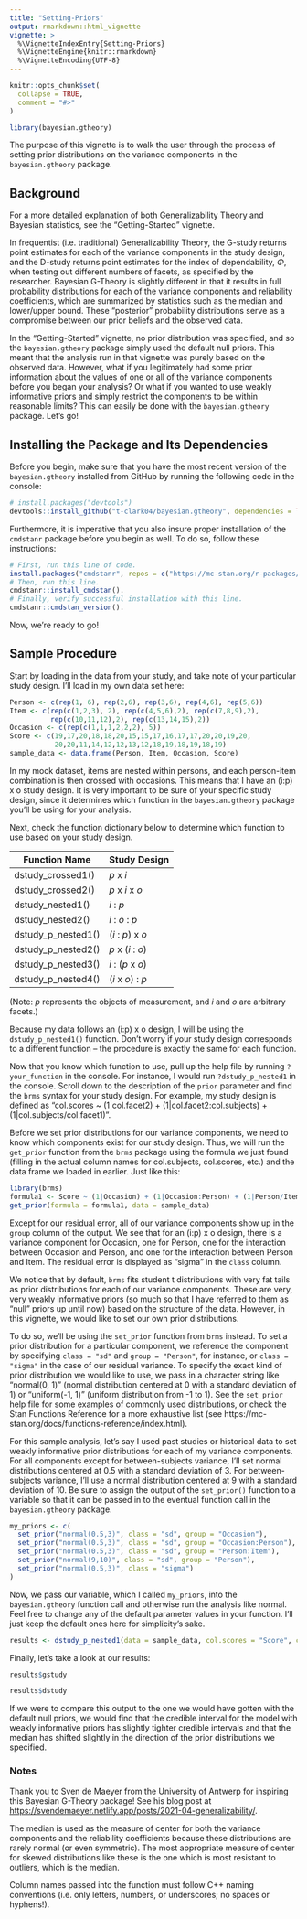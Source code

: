 ```yaml
---
title: "Setting-Priors"
output: rmarkdown::html_vignette
vignette: >
  %\VignetteIndexEntry{Setting-Priors}
  %\VignetteEngine{knitr::rmarkdown}
  %\VignetteEncoding{UTF-8}
---
```


```r
knitr::opts_chunk$set(
  collapse = TRUE,
  comment = "#>"
)
```

```r
library(bayesian.gtheory)
```

The purpose of this vignette is to walk the user through the process of setting prior distributions on the variance components in the `bayesian.gtheory` package. 

## Background
For a more detailed explanation of both Generalizability Theory and Bayesian statistics, see the "Getting-Started" vignette. 

In frequentist (i.e. traditional) Generalizability Theory, the G-study returns point estimates for each of the variance components in the study design, and the D-study returns point estimates for the index of dependability, $\Phi$, when testing out different numbers of facets, as specified by the researcher. Bayesian G-Theory is slightly different in that it results in full probability distributions for each of the variance components and reliability coefficients, which are summarized by statistics such as the median and lower/upper bound. These "posterior" probability distributions serve as a compromise between our prior beliefs and the observed data.

In the "Getting-Started" vignette, no prior distribution was specified, and so the `bayesian.gtheory` package simply used the default null priors. This meant that the analysis run in that vignette was purely based on the observed data. However, what if you legitimately had some prior information about the values of one or all of the variance components before you began your analysis? Or what if you wanted to use weakly informative priors and simply restrict the components to be within reasonable limits? This can easily be done with the `bayesian.gtheory` package. Let's go!

## Installing the Package and Its Dependencies
Before you begin, make sure that you have the most recent version of the `bayesian.gtheory` installed from GitHub by running the following code in the console:

```r
# install.packages("devtools")
devtools::install_github("t-clark04/bayesian.gtheory", dependencies = TRUE, build_vignettes = TRUE)
```

Furthermore, it is imperative that you also insure proper installation of the `cmdstanr` package before you begin as well. To do so, follow these instructions:

```r
# First, run this line of code.
install.packages("cmdstanr", repos = c("https://mc-stan.org/r-packages/", getOption("repos")))
# Then, run this line.
cmdstanr::install_cmdstan(). 
# Finally, verify successful installation with this line. 
cmdstanr::cmdstan_version().
```

Now, we're ready to go!

## Sample Procedure
Start by loading in the data from your study, and take note of your particular study design. I'll load in my own data set here:

```r
Person <- c(rep(1, 6), rep(2,6), rep(3,6), rep(4,6), rep(5,6))
Item <- c(rep(c(1,2,3), 2), rep(c(4,5,6),2), rep(c(7,8,9),2),
          rep(c(10,11,12),2), rep(c(13,14,15),2))
Occasion <- c(rep(c(1,1,1,2,2,2), 5))
Score <- c(19,17,20,18,18,20,15,15,17,16,17,17,20,20,19,20,
           20,20,11,14,12,12,13,12,18,19,18,19,18,19)
sample_data <- data.frame(Person, Item, Occasion, Score)
```

In my mock dataset, items are nested within persons, and each person-item combination is then crossed with occasions. This means that I have an (i:p) x o study design. It is very important to be sure of your specific study design, since it determines which function in the `bayesian.gtheory` package you'll be using for your analysis.  

Next, check the function dictionary below to determine which function to use based on your study design.

| Function Name      | Study Design      |
|--------------------|-------------------|
| dstudy_crossed1()  | *p* x *i*         |
| dstudy_crossed2()  | *p* x *i* x *o*   |
| dstudy_nested1()   | *i* : *p*         |
| dstudy_nested2()   | *i* : *o* : *p*   |
| dstudy_p_nested1() | (*i* : *p*) x *o* |
| dstudy_p_nested2() | *p* x (*i* : *o*) |
| dstudy_p_nested3() | *i* : (*p* x *o*) |
| dstudy_p_nested4() | (*i* x *o*) : *p* |

(Note: *p* represents the objects of measurement, and *i* and *o* are arbitrary facets.)

Because my data follows an (i:p) x o design, I will be using the `dstudy_p_nested1()` function. Don't worry if your study design corresponds to a different function -- the procedure is exactly the same for each function.

Now that you know which function to use, pull up the help file by running `?your_function` in the console. For instance, I would run `?dstudy_p_nested1` in the console. Scroll down to the description of the `prior` parameter and find the `brms` syntax for your study design. For example, my study design is defined as "col.scores ~ (1|col.facet2) + (1|col.facet2:col.subjects) + (1|col.subjects/col.facet1)". 

Before we set prior distributions for our variance components, we need to know which components exist for our study design. Thus, we will run the `get_prior` function from the `brms` package using the formula we just found (filling in the actual column names for col.subjects, col.scores, etc.) and the data frame we loaded in earlier. Just like this:

```r
library(brms)
formula1 <- Score ~ (1|Occasion) + (1|Occasion:Person) + (1|Person/Item)
get_prior(formula = formula1, data = sample_data)
```
Except for our residual error, all of our variance components show up in the `group` column of the output. We see that for an (i:p) x o design, there is a variance component for Occasion, one for Person, one for the interaction between Occasion and Person, and one for the interaction between Person and Item. The residual error is displayed as "sigma" in the `class` column. 

We notice that by default, `brms` fits student t distributions with very fat tails as prior distributions for each of our variance components. These are very, very weakly informative priors (so much so that I have referred to them as "null" priors up until now) based on the structure of the data. However, in this vignette, we would like to set our own prior distributions. 

To do so, we'll be using the `set_prior` function from `brms` instead. To set a prior distribution for a particular component, we reference the component by specifying `class = "sd"` and `group = "Person"`, for instance, or `class = "sigma"` in the case of our residual variance. To specify the exact kind of prior distribution we would like to use, we pass in a character string like "normal(0, 1)" (normal distribution centered at 0 with a standard deviation of 1) or "uniform(-1, 1)" (uniform distribution from -1 to 1). See the `set_prior` help file for some examples of commonly used distributions, or check the Stan Functions Reference for a more exhaustive list (see https://mc-stan.org/docs/functions-reference/index.html). 

For this sample analysis, let's say I used past studies or historical data to set weakly informative prior distributions for each of my variance components. For all components except for between-subjects variance, I'll set normal distributions centered at 0.5 with a standard deviation of 3. For between-subjects variance, I'll use a normal distribution centered at 9 with a standard deviation of 10. Be sure to assign the output of the `set_prior()` function to a variable so that it can be passed in to the eventual function call in the `bayesian.gtheory` package.

```r
my_priors <- c(
  set_prior("normal(0.5,3)", class = "sd", group = "Occasion"),
  set_prior("normal(0.5,3)", class = "sd", group = "Occasion:Person"),
  set_prior("normal(0.5,3)", class = "sd", group = "Person:Item"),
  set_prior("normal(9,10)", class = "sd", group = "Person"),
  set_prior("normal(0.5,3)", class = "sigma")
)
```

Now, we pass our variable, which I called `my_priors`, into the `bayesian.gtheory` function call and otherwise run the analysis like normal. Feel free to change any of the default parameter values in your function. I'll just keep the default ones here for simplicity's sake.

```r
results <- dstudy_p_nested1(data = sample_data, col.scores = "Score", col.subjects = "Person", col.facet1 = "Item", col.facet2 = "Occasion", seq1 = seq(1,10,1), seq2 = seq(1,3,1), prior = my_priors)
```
Finally, let's take a look at our results:
```r
results$gstudy
```
```r
results$dstudy
```

If we were to compare this output to the one we would have gotten with the default null priors, we would find that the credible interval for the model with weakly informative priors has slightly tighter credible intervals and that the median has shifted slightly in the direction of the prior distributions we specified.

### Notes

Thank you to Sven de Maeyer from the University of Antwerp for inspiring this Bayesian G-Theory package! See his blog post at <https://svendemaeyer.netlify.app/posts/2021-04-generalizability/>.

The median is used as the measure of center for both the variance components and the reliability coefficients because these distributions are rarely normal (or even symmetric). The most appropriate measure of center for skewed distributions like these is the one which is most resistant to outliers, which is the median.

Column names passed into the function must follow C++ naming conventions (i.e. only letters, numbers, or underscores; no spaces or hyphens!).


